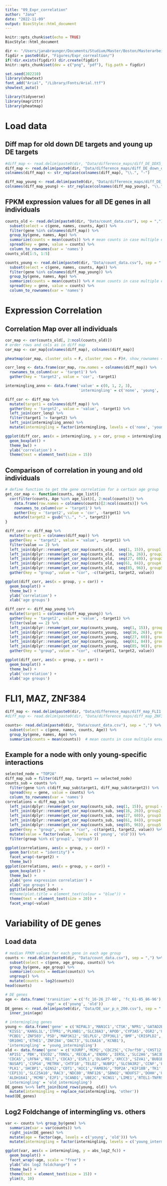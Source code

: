 ```yaml
---
title: "09_Expr_correlation"
author: "Jana"
date: "2022-11-09"
output: BiocStyle::html_document
---
```



```r
knitr::opts_chunk$set(echo = TRUE)
BiocStyle::html_document 

dir <- "/Users/janabraunger/Documents/Studium/Master/Boston/Masterarbeit/"
figdir = paste0(dir, "Figures/Expr_correaltion/")
if(!dir.exists(figdir)) dir.create(figdir)
knitr::opts_chunk$set(dev = c("png", "pdf"), fig.path = figdir)

set.seed(202210)
library(showtext)
font_add("Arial", "/Library/Fonts/Arial.ttf")
showtext_auto()
```

```r
library(tidyverse)
library(magrittr)
library(pheatmap)
```

# Load data
## Diff map for old down DE targets and young up DE targets
```r
#diff_map <- read.delim(paste0(dir, "Data/difference_maps/diff_DE_DDX5_old.csv"), sep = ",")
diff_map <- read.delim(paste0(dir, "Data/difference_maps/diff_DE_down_old.csv"), sep = ",")
colnames(diff_map) <- str_replace(colnames(diff_map), "\\.", "-")
```

```r
diff_map_young <- read.delim(paste0(dir, "Data/difference_maps/diff_DE_up_young.csv"), sep = ",")
colnames(diff_map_young) <- str_replace(colnames(diff_map_young), "\\.", "-")
```


## FPKM expression values for all DE genes in all individuals
```r
counts_old <- read.delim(paste0(dir, "Data/count_data.csv"), sep = ",") %>%
  subset(select = c(gene, names, counts, Age)) %>%
  filter(gene %in% colnames(diff_map)) %>%
  group_by(gene, names, Age) %>%
  summarize(counts = mean(counts)) %>% # mean counts in case multiple ensembl id belong to one gene symbol
  spread(key = gene, value = counts) %>%
  column_to_rownames(var = 'names')
counts_old[1:5, 1:5]

counts_young <- read.delim(paste0(dir, "Data/count_data.csv"), sep = ",") %>%
  subset(select = c(gene, names, counts, Age)) %>%
  filter(gene %in% colnames(diff_map_young)) %>%
  group_by(gene, names, Age) %>%
  summarize(counts = mean(counts)) %>% # mean counts in case multiple ensembl id belong to one gene symbol
  spread(key = gene, value = counts) %>%
  column_to_rownames(var = 'names')
```


# Expression Correlation 
## Correlation Map over all individuals
```r
cor_map <- cor(counts_old[, 2:ncol(counts_old)])
# order rows and cols as in diff map
cor_map <- cor_map[colnames(diff_map), colnames(diff_map)]

pheatmap(cor_map, cluster_cols = F, cluster_rows = F)#, show_rownames = F, show_colnames = F)
```

```r
corr_long <- data.frame(cor_map, row.names = colnames(diff_map)) %>% 
  rownames_to_column(var = 'target1') %>%
  gather(key = 'target2', value = 'cor', -target1) 

intermingling_anno <- data.frame('value' = c(0, 1, 2, 3), 
                                 'intermingling' = c('none', 'young', 'old', 'shared'))

diff_cor <- diff_map %>%
  mutate(target1 = colnames(diff_map)) %>%
  gather(key = 'target2', value = 'value', -target1) %>%
  left_join(corr_long) %>%
  filter(target1 != target2) %>%
  left_join(intermingling_anno) %>%
  mutate(intermingling = factor(intermingling, levels = c('none', 'young', 'old', 'shared')))

ggplot(diff_cor, aes(x = intermingling, y = cor, group = intermingling, fill = intermingling)) +
  geom_boxplot() + 
  theme_bw() +
  ylab('correlation') + 
  theme(text = element_text(size = 15))
```


## Comparison of correlation in young and old individuals 
```r
# define function to get the gene correlation for a certain age group
get_cor_map <- function(counts, age_list){
  cor(filter(counts, Age %in% age_list)[, 2:ncol(counts)]) %>%
    data.frame(row.names = colnames(counts)[2:ncol(counts)]) %>% 
    rownames_to_column(var = 'target1') %>%
    gather(key = 'target2', value = 'cor', -target1) %>%
    mutate(target2 = gsub("\\.", "-", target2))
}
```

```r
diff_corr <- diff_map %>%
  mutate(target1 = colnames(diff_map)) %>%
  gather(key = 'target2', value = 'value', -target1) %>%
  filter(value == 2) %>%
  left_join(dplyr::rename(get_cor_map(counts_old,  seq(1, 15)), group1 = cor)) %>%
  left_join(dplyr::rename(get_cor_map(counts_old,  seq(16, 26)), group2 = cor)) %>%
  left_join(dplyr::rename(get_cor_map(counts_old,  seq(27, 60)), group3 = cor)) %>%
  left_join(dplyr::rename(get_cor_map(counts_old, seq(61, 84)), group4 = cor)) %>%
  left_join(dplyr::rename(get_cor_map(counts_old,  seq(85, 96)), group5 = cor)) %>%
  gather(key = "group", value = "cor", -c(target1, target2, value))

ggplot(diff_corr, aes(x = group, y = cor)) +
  geom_boxplot() +
  theme_bw() +
  ylab('correlation') +
  xlab('age groups')
```

```r
diff_corr <- diff_map_young %>%
  mutate(target1 = colnames(diff_map_young)) %>%
  gather(key = 'target2', value = 'value', -target1) %>%
  filter(value == 2) %>%
  left_join(dplyr::rename(get_cor_map(counts_young,  seq(1, 15)), group1 = cor)) %>%
  left_join(dplyr::rename(get_cor_map(counts_young,  seq(16, 26)), group2 = cor)) %>%
  left_join(dplyr::rename(get_cor_map(counts_young,  seq(27, 60)), group3 = cor)) %>%
  left_join(dplyr::rename(get_cor_map(counts_young,  seq(61, 84)), group4 = cor)) %>%
  left_join(dplyr::rename(get_cor_map(counts_young,  seq(85, 96)), group5 = cor)) %>%
  gather(key = "group", value = "cor", -c(target1, target2, value))

ggplot(diff_corr, aes(x = group, y = cor)) +
  geom_boxplot() +
  theme_bw() +
  ylab('correlation') +
  xlab('age groups')
```


# FLI1, MAZ, ZNF384
```r
diff_map <- read.delim(paste0(dir, "Data/difference_maps/diff_map_FLI1.csv"), sep = ",")
#diff_map <- read.delim(paste0(dir, "Data/difference_maps/diff_map_ZNF384.csv"), sep = ",")

counts<- read.delim(paste0(dir, "Data/count_data.csv"), sep = ",") %>%
  subset(select = c(gene, names, counts, Age)) %>%
  group_by(gene, names, Age) %>%
  summarize(counts = mean(counts))  # mean counts in case multiple ensembl id belong to one gene symbol
```


## Example for a node with only young-specific interactions
```r
selected_node = "TOP2A"
diff_map_sub = filter(diff_map, target1 == selected_node)
counts_sub = counts %>%
  filter(gene %in% c(diff_map_sub$target1, diff_map_sub$target2)) %>%
  spread(key = gene, value = counts) %>%
  column_to_rownames(var = 'names')
correlations = diff_map_sub %>%
  left_join(dplyr::rename(get_cor_map(counts_sub, seq(1, 15)), group1 = cor)) %>%
  left_join(dplyr::rename(get_cor_map(counts_sub, seq(16, 26)), group2 = cor)) %>%
  left_join(dplyr::rename(get_cor_map(counts_sub, seq(27, 60)), group3 = cor)) %>%
  left_join(dplyr::rename(get_cor_map(counts_sub, seq(61, 84)), group4 = cor)) %>%
  left_join(dplyr::rename(get_cor_map(counts_sub, seq(85, 96)), group5 = cor)) %>%
  gather(key = "group", value = "cor", -c(target1, target2, value)) %>%
  mutate(value = factor(value, levels = c('young', 'old'))) %>%
  filter(group %in% c('group1', 'group5'))

ggplot(correlations, aes(x = group, y = cor)) + 
  geom_bar(stat = "identity") +
  facet_wrap(~target2) +
  theme_bw()
ggplot(correlations, aes(x = group, y = cor)) + 
  geom_boxplot() +
  theme_bw() + 
  ylab('gene expression correlation') + 
  xlab('age groups') + 
  ggtitle(selected_node) +
  #theme(plot.title = element_text(colour = "blue")) +
  theme(text = element_text(size = 20)) +
  facet_wrap(~value)
```




# Variability of DE genes
## Load data
```r
# median FPKM values for each gene in each age group
counts <- read.delim(paste0(dir, "Data/count_data.csv"), sep = ",") %>%
  subset(select = c(gene, age_group, counts)) %>%
  group_by(gene, age_group) %>%
  summarize(counts = median(counts)) %>%
  ungroup() %>%
  mutate(counts = log2(counts))
head(counts)
```

```r
# DE genes
age <- data.frame('transition' = c('fc_16-26_27-60', 'fc_61-85_86-96'), 
                  'age' = c('young', 'old'))
DE_genes <- read.delim(paste0(dir, "Data/DE_var_p_n_200.csv"), sep = ",") %>%
  inner_join(age) 

# intermingling genes
young <- data.frame('gene' = c('NIPAL3','MAN1C1','CTSK','NPR1','GATAD2B','SCAMP3',
 'KISS1','KANSL1L','ITPR1','PLXNB1','SLC38A3','APOD','CYP3A5','OSR2','UBR5','CTHRC1',
 'PCBD1','ZNF503','PSD','MAP3K12','SELPLG','ZFP36L1','BMF','CRISPLD2','CACNG4',
 'OR10H1','ETHE1','ZNF284','DACT3','SLC6A16','KCNB1'),
 'intermingling' = 'young_intermingling')
old <- data.frame('gene' = c('HJURP','MCM2','CDC25C','C7orf50','CHST12',
 'AP1S1','PBK','ESCO2','TONSL','RECQL4','ENDOG','IER5L','SLC2A6','SAC3D1','ZNHIT2',
 'CDCA5','LRFN4','RELT','CDCA3','ESPL1','DLGAP5','XRCC3','SIVA1','BUB1B','OIP5',
 'NUSAP1','CSPG4','METRN','CHTF18','TELO2','NUBP2','SLC9A3R2','CCNF','PKMYT1',
 'PLK1','SHCBP1','GINS2','CDT1','HIC1','FAM83G','TOP2A','KIF18B','TK1','BIRC5',
 'CEP131','SLC25A10','RAC3','NDC80','RNF126','SBNO2','NDUFS7','DOHH','UHRF1',
 'ALDH16A1','MCM8','E2F1','SCAND1','UBE2C','KCNG1','LIME1','RTEL1-TNFRSF6B','RGS19'), 
 'intermingling' = 'old_intermingling')
DE_genes %<>% left_join(bind_rows(young, old)) %>%
  mutate(intermingling = replace_na(intermingling, 'other'))
head(DE_genes)
```


## Log2 Foldchange of intermingling vs. others
```r
var <- counts %>% group_by(gene) %>%
  summarize(var = var(counts)) %>%
  right_join(DE_genes) %>%
  mutate(age = factor(age, levels = c('young', 'old'))) %>%
  mutate(intermingling = factor(intermingling, levels = c('young_intermingling', 'old_intermingling', 'other')))

ggplot(var, aes(x = intermingling, y = abs_log2_fc)) +
  geom_boxplot() +
  facet_wrap(~age, scale = "free") +
  ylab("abs log2 foldchange")  + 
  theme_bw() +
  theme(text = element_text(size = 15)) +
  ylim(0, 10)
```



